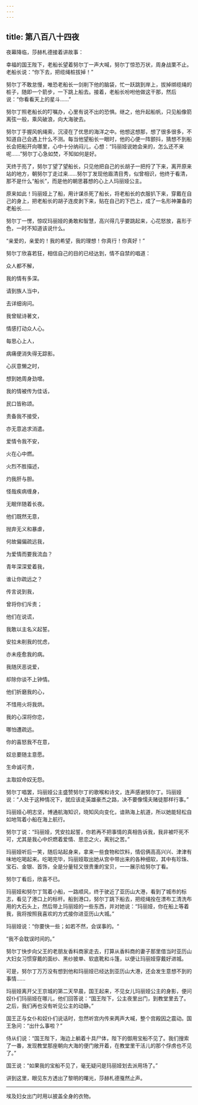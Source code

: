 ```yaml
---
---
---
```

title: 第八百八十四夜
---






夜幕降临，莎赫札德接着讲故事：





幸福的国王陛下，老船长望着努尔丁一声大喊，努尔丁惊恐万状，周身战栗不止。老船长说：“你下去，把缆绳桩拔掉！”

努尔丁不敢怠慢，唯恐老船长一剑削下他的脑袋，忙一跃跳到岸上，拔掉绑缆绳的桩子，随即一个箭步，一下跳上船去。接着，老船长吩咐他做这干那，然后说：“你看看天上的星斗……”

努尔丁照老船长的叮嘱办，心里有说不出的恐惧。继之，他升起船帆，只见船像箭离弦一般，乘风破浪，向大海驶去。

努尔丁手握风帆绳索，沉浸在了优思的海洋之中。他想这想那，想了很多很多，不知道自己会遇上什么不测。每当他望船长一眼时，他的心便一阵颤抖，猜想不到船长会把船开向哪里，心中十分纳闷儿，心想：“玛丽娅说她会来的，怎么还不来呢……”努尔丁心急如焚，不知如何是好。

天终于亮了，努尔丁望了望船长，只见他把自己的长胡子一把捋了下来，离开原来站的地方，朝努尔丁走过来……努尔丁发现他眉清目秀，似曾相识，他终于看清，那不是什么“船长”，而是他的朝思暮想的心上人玛丽娅公主。

原来如此！玛丽娅上了船，用计谋杀死了船长，将老船长的衣服扒下来，穿戴在自己的身上，把老船长的胡子连皮剥下来，贴在自己的下巴上，成了一名形神兼备的老船长……

努尔丁一愣，惊叹玛丽娅的勇敢和智慧，高兴得几乎要跳起来，心花怒放，喜形于色，一时不知道该说什么。

“亲爱的，亲爱的！我的希望，我的理想！你真行！你真好！”

努尔丁欣喜若狂，相信自己的目的已经达到，情不自禁的唱道：


众人都不解，

我的情有多深。

请到族人当中，

去详细询问。

我曾赋诗著文，

情感打动众人心。

每思心上人，

病痛便消失得无踪影。

心灰意懒之时，

想到她周身劲增。

我的情被传为佳话，

民口皆称颂。

责备我不接受，

亦无意追求消遣。

爱情令我不安，

火在心中燃。

火烈不胜描述，

灼我肝与胆。

怪哉疾病缠身，

无眠伴随着长夜。

他们既然无意，

抛弃无义和暴虐，

何故偏偏疏远我，

为爱情而要我流血？

青年深深爱着我，

谁让你疏远之？

传言说到我，

曾将你们斥责；

他们在说谎，

我敢以主名义起誓。

安拉未削我的忧虑，

亦未痊愈我的病。

我随厌恶说爱，

却除你谈不上钟情。

他们折磨我的心，

不惜用火将我烘。

我的心深将你恋，

哪怕遭疏远。

你的喜怒我不在意，

奴总要随主意愿。

生命诚可贵，

主取奴命奴无怨。



努尔丁唱罢，玛丽娅公主盛赞努尔丁的歌喉和诗文，连声感谢努尔丁。玛丽娅说：“人处于这种情况下，就应该走英雄豪杰之路，决不要像懦夫赌徒那样行事。”

玛丽娅心明志坚，博通航海知识，晓知风向变化，谙熟海上航道，所以她能轻松自如地驾着小船在海上航行。

努尔丁说：“玛丽娅，凭安拉起誓，你若再不把事情的真相告诉我，我非被吓死不可，尤其是我心中炽燃着爱情、思恋之火，离别之苦。”

玛丽娅听后一笑，随后站起身来，拿来一些食物和饮料，情侣俩高高兴兴、津津有味地吃喝起来。吃喝完毕，玛丽娅取出她从宫中带出来的各种细软，其中有珍珠、宝石、金银、首饰，全是分量轻又很贵重的宝贝，一一展示给努尔丁看。

努尔丁看后，欣喜不已。

玛丽娅和努尔丁驾着小船，一路顺风，终于驶近了亚历山大港，看到了城市的标志，看见了港口上的标杆。船到港口，努尔丁跳下船去，把缆绳拴在漂布工清洗布用的大石头上，然后带上玛丽娅的一些东西，并对她说：“玛丽娅，你在船上等着我，我将按照我喜欢的方式接你进亚历山大城。”

玛丽娅说：“你要快一些；如若不然，会误事的。“

“我不会耽误时间的。”

努尔丁快步向父王的老朋友香料商家走去，打算从香料商的妻子那里借当时亚历山大妇女习惯穿戴的面纱、黑纱披单、软底靴和斗篷，以便让玛丽娅穿戴好进城。

可是，努尔丁万万没有想到他和玛丽娅已经达到亚历山大港，还会发生意想不到的事情……

玛丽娅离开父王京城的第二天早晨，国王起来，不见女儿玛丽娅公主的身影，便问奴仆们玛丽娅在哪儿，他们回答说：“国王陛下，公主夜里出门，到教堂里去了。之后，我们再也没有听见公主的动静。”

国王正与女仆和奴仆们说话时，忽然听宫内传来两声大喊，整个宫殿因之震动。国王急问：“出什么事啦？”

侍从们说：“国王陛下，海边上躺着十具尸体，陛下的御用宝船不见了。我们搜索了一番，发现教堂那座朝向大海的便门敞开着，在教堂里干活儿的那个俘虏也不见了。”

国王说：“如果我的宝船不见了，毫无疑问是玛丽娅划去派用场了。”





讲到这里，眼见东方透出了黎明的曙光，莎赫札德戛然止声。



***





埃及妇女出门时用以披盖全身的衣物。​​​